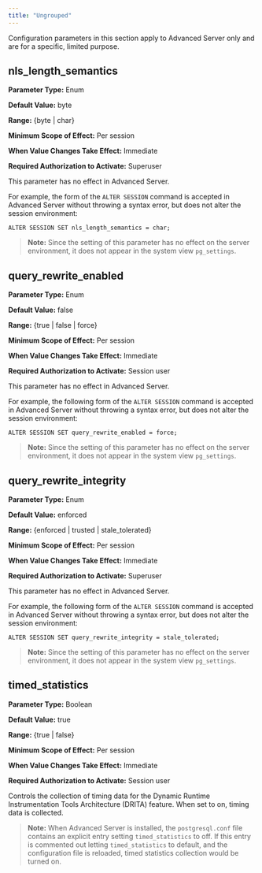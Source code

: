 ```yaml
---
title: "Ungrouped"
---
```


<div id="ungrouped" class="registered_link"></div>




Configuration parameters in this section apply to Advanced Server only and are for a specific, limited purpose.

## nls\_length\_semantics

**Parameter Type:** Enum

**Default Value:** byte

**Range:** {byte \| char}

**Minimum Scope of Effect:** Per session

**When Value Changes Take Effect:** Immediate

**Required Authorization to Activate:** Superuser

This parameter has no effect in Advanced Server.

For example, the form of the `ALTER SESSION` command is accepted in Advanced Server without throwing a syntax error, but does not alter the session environment:

``` text
ALTER SESSION SET nls_length_semantics = char;
```

> **Note:** Since the setting of this parameter has no effect on the server environment, it does not appear in the system view `pg_settings`.


## query\_rewrite\_enabled

**Parameter Type:** Enum

**Default Value:** false

**Range:** {true \| false \| force}

**Minimum Scope of Effect:** Per session

**When Value Changes Take Effect:** Immediate

**Required Authorization to Activate:** Session user

This parameter has no effect in Advanced Server.

For example, the following form of the `ALTER SESSION` command is accepted in Advanced Server without throwing a syntax error, but does not alter the session environment:

``` text
ALTER SESSION SET query_rewrite_enabled = force;
```

> **Note:** Since the setting of this parameter has no effect on the server environment, it does not appear in the system view `pg_settings`.


## query\_rewrite\_integrity

**Parameter Type:** Enum

**Default Value:** enforced

**Range:** {enforced \| trusted \| stale\_tolerated}

**Minimum Scope of Effect:** Per session

**When Value Changes Take Effect:** Immediate

**Required Authorization to Activate:** Superuser

This parameter has no effect in Advanced Server.

For example, the following form of the `ALTER SESSION` command is accepted in Advanced Server without throwing a syntax error, but does not alter the session environment:

``` text
ALTER SESSION SET query_rewrite_integrity = stale_tolerated;
```

> **Note:** Since the setting of this parameter has no effect on the server environment, it does not appear in the system view `pg_settings`.


## timed\_statistics

**Parameter Type:** Boolean

**Default Value:** true

**Range:** {true \| false}

**Minimum Scope of Effect:** Per session

**When Value Changes Take Effect:** Immediate

**Required Authorization to Activate:** Session user

Controls the collection of timing data for the Dynamic Runtime Instrumentation Tools Architecture (DRITA) feature. When set to on, timing data is collected.

> **Note:** When Advanced Server is installed, the `postgresql.conf` file contains an explicit entry setting `timed_statistics` to off. If this entry is commented out letting `timed_statistics` to default, and the configuration file is reloaded, timed statistics collection would be turned on.

